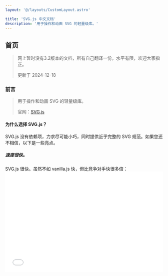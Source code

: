 ```yaml
---
layout: '@/layouts/CustomLayout.astro'

title: 'SVG.js 中文文档'
description: '用于操作和动画 SVG 的轻量级库。'
---
```


## 首页
> 网上暂时没有3.2版本的文档，所有自己翻译一份。水平有限，欢迎大家指正。
>
> 更新于 2024-12-18

<h3>前言</h3>

> 用于操作和动画 SVG 的轻量级库。
>
> 官网：[SVG.js](https://svgjs.dev/)

<h4>为什么选择 SVG.js？</h4>
SVG.js 没有依赖项，力求尽可能小巧，同时提供近乎完整的 SVG 规范。如果您还不相信，以下是一些亮点。

<h5>速度很快。</h5>
SVG.js 很快。虽然不如 vanilla.js 快，但比竞争对手快很多倍：

<iframe width="100%" height="320" src="//jsfiddle.net/Fuzzy/nmpL9g38/embedded/result/" frameborder="0" loading="lazy" allowtransparency="true" allowfullscreen="true"></iframe>
